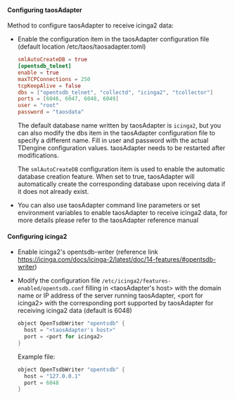 #### Configuring taosAdapter

Method to configure taosAdapter to receive icinga2 data:

- Enable the configuration item in the taosAdapter configuration file (default location /etc/taos/taosadapter.toml)

    ```toml
    smlAutoCreateDB = true
    [opentsdb_telnet]
    enable = true
    maxTCPConnections = 250
    tcpKeepAlive = false
    dbs = ["opentsdb_telnet", "collectd", "icinga2", "tcollector"]
    ports = [6046, 6047, 6048, 6049]
    user = "root"
    password = "taosdata"
    ```

    The default database name written by taosAdapter is `icinga2`, but you can also modify the dbs item in the taosAdapter configuration file to specify a different name. Fill in user and password with the actual TDengine configuration values. taosAdapter needs to be restarted after modifications.

    The `smlAutoCreateDB` configuration item is used to enable the automatic database creation feature. When set to true, taosAdapter will automatically create the corresponding database upon receiving data if it does not already exist.

- You can also use taosAdapter command line parameters or set environment variables to enable taosAdapter to receive icinga2 data, for more details please refer to the taosAdapter reference manual

#### Configuring icinga2

- Enable icinga2's opentsdb-writer (reference link https://icinga.com/docs/icinga-2/latest/doc/14-features/#opentsdb-writer)
- Modify the configuration file `/etc/icinga2/features-enabled/opentsdb.conf` filling in \<taosAdapter's host> with the domain name or IP address of the server running taosAdapter, \<port for icinga2> with the corresponding port supported by taosAdapter for receiving icinga2 data (default is 6048)

    ```c
    object OpenTsdbWriter "opentsdb" {
      host = "<taosAdapter's host>"
      port = <port for icinga2>
    }
    ```

    Example file:

    ```c
    object OpenTsdbWriter "opentsdb" {
      host = "127.0.0.1"
      port = 6048
    }
    ```
